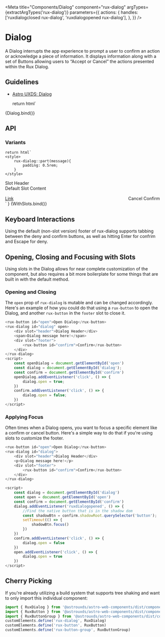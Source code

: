 
<Meta
    title="Components/Dialog"
    component="rux-dialog"
    argTypes={extractArgTypes('rux-dialog')}
    parameters={{
        actions: {
            handles: ['ruxdialogclosed rux-dialog', 'ruxdialogopened rux-dialog'],
        },
    }}
/>

# Dialog

A Dialog interrupts the app experience to prompt a user to confirm an action or acknowledge a piece of information. It displays information along with a set of Buttons allowing users to “Accept or Cancel” the actions presented within the Rux Dialog.

## Guidelines

-   [Astro UXDS: Dialog](https://astrouxds-v6.netlify.app/ui-components/dialog-box)

    return html`
<div style="display: flex; flex-flow: column; justify-content: center;">
    <rux-dialog
        ?open="${args.open}"
        modal-message="${args.modalMessage}"
        modal-title="${args.modalTitle}"
        confirm-text="${args.confirmText}"
        deny-text="${args.denyText}"
    ></rux-dialog>
</div
    `
}

<Canvas>
    <Story
        args={{
            open: true,
            modalMessage: 'Dialog message',
            modalTitle: 'Dialog title',
            confirmText: 'Release',
            denyText: 'Cancel',
        }}
        name="Dialog"
    >
        {Dialog.bind()}
    </Story>
</Canvas>

## API

<ArgsTable of="rux-dialog" />

### Variants

    return html`
    <style>
        rux-dialog::part(message){
            padding: 0.5rem;
        }
    </style>
<div style="display: flex; flex-direction: column; justify-content: center;">
<rux-dialog
    ?open="${args.open}"
>
    <span slot="header">Slot Header</span>
    <div style="display: flex; flex-direction: column;">
        <span style="margin-bottom: 1rem;">Default Slot Content</span>
        <rux-input label="Input Label" placeholder="Dialog Input"></rux-input>
    </div>
    <div slot="footer" style="display: flex; justify-content: space-between; align-items: center;">
        <a href="astrouxds.com">Link</a>
        <rux-button-group h-align="right">
            <rux-button secondary>Cancel</rux-button>
            <rux-button>Confirm</rux-button>
        </rux-button-group>
    </div>
</rux-dialog>
</div>
    `
}

<Canvas>
    <Story
        args={{
            open: true,
        }}
        argTypes={{
            modalTitle: { table: { disable: true}},
            modalMessage: { table: { disable: true}},
            confirmText: { table: { disable: true}},
            denyText: { table: { disable: true}}
        }}
        name="With Slots"
    >
        {WithSlots.bind()}
    </Story>
</Canvas>

## Keyboard Interactions

Using the default (non-slot version) footer of rux-dialog supports tabbing between the deny and confirm buttons, as well as 
hitting Enter for confrim and Escape for deny.

## Opening, Closing and Focusing with Slots

Using slots in the Dialog allows for near complete customization of the component, but also requires a bit more
boilerplate for some things that are built in with the default method. 

### Opening and Closing

The `open` prop of `rux-dialog` is mutable and can be changed accordingly. Here's an example of how you could do that 
using a `rux-button` to open the Dialog, and another `rux-button` in the `footer` slot to close it.

```js
<rux-button id="open">Open Dialog</rux-button>
<rux-dialog id="dialog" open>
    <div slot="header">Dialog Header</div>
    <span>Dialog message here!</span>
    <div slot="footer">
        <rux-button id="confirm">Confirm</rux-button>
    </div>
</rux-dialog>
<script>
    const openDialog = document.getElementById('open')
    const dialog = document.getElementById('dialog');
    const confirm = document.getElementById('confirm')
    openDialog.addEventListener('click', () => { 
        dialog.open = true;
    })
    confirm.addEventListener('click', () => {
        dialog.open = false;
    })
</script>
```

### Applying Focus

Often times when a Dialog opens, you want to focus a specific element like a confirm or cancel button. 
Here's a simple way to do that if you're using slots to customize the footer.

```js
<rux-button id="open">Open Dialog</rux-button>
<rux-dialog id="dialog">
    <div slot="header">Dialog Header</div>
    <p>Dialog message here!</p>
    <div slot="footer">
        <rux-button id="confirm">Confirm</rux-button>
    </div>
</rux-dialog>

<script>
    const dialog = document.getElementById('dialog')
    const open = document.getElementById('open')
    const confirm = document.getElementById('confirm')
    dialog.addEventListener('ruxdialogopened', () => {
        //Find the native button that is in the shadow dom
        const shadowBtn = confirm.shadowRoot.querySelector('button');
        setTimeout(() => {
            shadowBtn.focus()
        })
    })
    confirm.addEventListener('click', () => {
        dialog.open = false
    })
    open.addEventListener('click', () => {
        dialog.open = true
    })
</script>
```

## Cherry Picking

If you're already utilizing a build system that supports tree shaking and want to only import this individual component:

```js
import { RuxDialog } from '@astrouxds/astro-web-components/dist/components/rux-dialog.js'
import { RuxButton } from '@astrouxds/astro-web-components/dist/components/rux-button.js'
import { RuxButtonGroup } from '@astrouxds/astro-web-components/dist/components/rux-button-group.js'
customElements.define('rux-dialog', RuxDialog)
customElements.define('rux-button', RuxButton)
customElements.define('rux-button-group', RuxButtonGroup)
```
